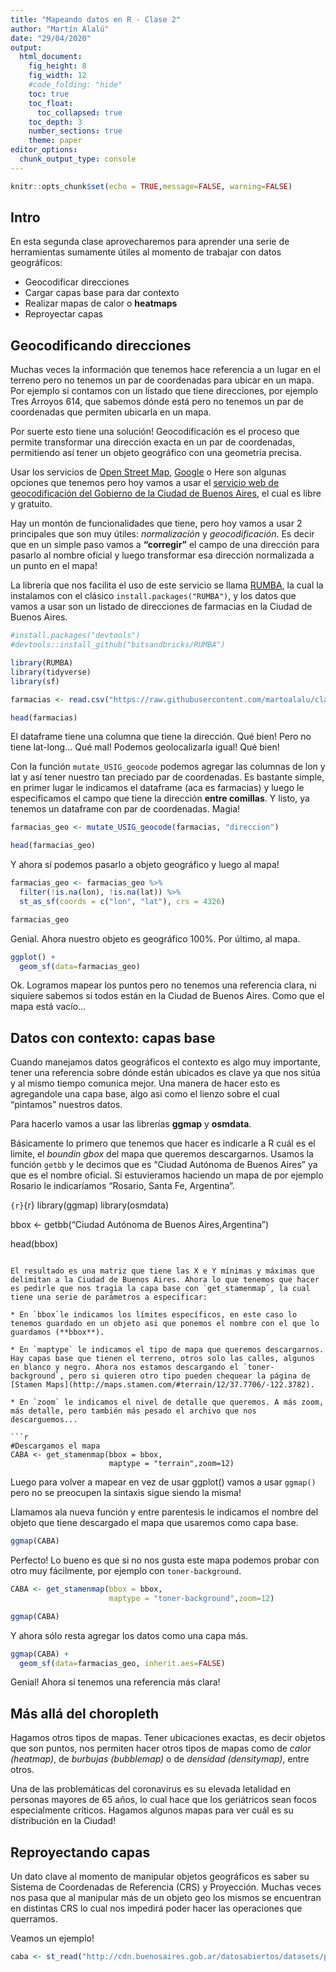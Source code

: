 ```yaml
---
title: "Mapeando datos en R - Clase 2"
author: "Martín Alalú"
date: "29/04/2020"
output: 
  html_document:
    fig_height: 8
    fig_width: 12
    #code_folding: "hide"
    toc: true
    toc_float:
      toc_collapsed: true
    toc_depth: 3
    number_sections: true
    theme: paper
editor_options: 
  chunk_output_type: console
---
```


```r
knitr::opts_chunk$set(echo = TRUE,message=FALSE, warning=FALSE)
```

## Intro

En esta segunda clase aprovecharemos para aprender una serie de herramientas sumamente útiles al momento de trabajar con datos geográficos:

* Geocodificar direcciones 
* Cargar capas base para dar contexto
* Realizar mapas de calor o **heatmaps**
* Reproyectar capas


## Geocodificando direcciones

Muchas veces la información que tenemos hace referencia a un lugar en el terreno pero no tenemos un par de coordenadas para ubicar en un mapa. Por ejemplo si contamos con un listado que tiene direcciones, por ejemplo Tres Arroyos 614, que sabemos dónde está pero no tenemos un par de coordenadas que permiten ubicarla en un mapa. 

Por suerte esto tiene una solución! Geocodificación es el proceso que permite transformar una dirección exacta en un par de coordenadas, permitiendo así tener un objeto geográfico con una geometría precisa.

Usar los servicios de [Open Street Map](https://www.r-bloggers.com/introducing-the-nominatim-geocoding-package/), [Google](https://www.r-bloggers.com/geocoding-with-ggmap-and-the-google-api/) o Here son algunas opciones que tenemos pero hoy vamos a usar el [servicio web de geocodificación del Gobierno de la Ciudad de Buenos Aires](http://usig.buenosaires.gob.ar/), el cual es libre y gratuito.

Hay un montón de funcionalidades que tiene, pero hoy vamos a usar 2 principales que son muy útiles: *normalización* y *geocodificación*. Es decir que en un simple paso vamos a **"corregir"** el campo de una dirección para pasarlo al nombre oficial y luego transformar esa dirección normalizada a un punto en el mapa!

La librería que nos facilita el uso de este servicio se llama [RUMBA](https://github.com/bitsandbricks/RUMBA), la cual la instalamos con el clásico `install.packages("RUMBA")`, y los datos que vamos a usar son un listado de direcciones de farmacias en la Ciudad de Buenos Aires.

```r

#install.packages("devtools")
#devtools::install_github("bitsandbricks/RUMBA")

library(RUMBA)
library(tidyverse)
library(sf)

farmacias <- read.csv("https://raw.githubusercontent.com/martoalalu/clase-geo-salud/master/data/farmacias.csv")

head(farmacias)
```

El dataframe tiene una columna que tiene la dirección. Qué bien!
Pero no tiene lat-long... Qué mal!
Podemos geolocalizarla igual! Qué bien!

Con la función `mutate_USIG_geocode` podemos agregar las columnas de lon y lat y así tener nuestro tan preciado par de coordenadas. Es bastante simple, en primer lugar le indicamos el dataframe (aca es farmacias) y luego le especificamos el campo que tiene la dirección **entre comillas**. Y listo, ya tenemos un dataframe con par de coordenadas. Magia!

```r
farmacias_geo <- mutate_USIG_geocode(farmacias, "direccion")

head(farmacias_geo)
```

Y ahora sí podemos pasarlo a objeto geográfico y luego al mapa!

```r
farmacias_geo <- farmacias_geo %>% 
  filter(!is.na(lon), !is.na(lat)) %>% 
  st_as_sf(coords = c("lon", "lat"), crs = 4326)

farmacias_geo
```

Genial. Ahora nuestro objeto es geográfico 100%. Por último, al mapa.

```r
ggplot() +
  geom_sf(data=farmacias_geo)
```

Ok. Logramos mapear los puntos pero no tenemos una referencia clara, ni siquiere sabemos si todos están en la Ciudad de Buenos Aires. Como que el mapa está vacío...

## Datos con contexto: capas base

Cuando manejamos datos geográficos el contexto es algo muy importante, tener una referencia sobre dónde están ubicados es clave ya que nos sitúa y al mismo tiempo comunica mejor. 
Una manera de hacer esto es agregandole una capa base, algo asi como el lienzo sobre el cual "pintamos" nuestros datos.

Para hacerlo vamos a usar las librerías **ggmap** y **osmdata**.

Básicamente lo primero que tenemos que hacer es indicarle a R cuál es el limite, el *boundin gbox* del mapa que queremos descargarnos. Usamos la función `getbb` y le decimos que es "Ciudad Autónoma de Buenos Aires" ya que es el nombre oficial. Si estuvieramos haciendo un mapa de por ejemplo Rosario le indicaríamos "Rosario, Santa Fe, Argentina".

```{r}```{r}
library(ggmap)
library(osmdata)

bbox <- getbb("Ciudad Autónoma de Buenos Aires,Argentina")

head(bbox)
```

El resultado es una matriz que tiene las X e Y mínimas y máximas que delimitan a la Ciudad de Buenos Aires. Ahora lo que tenemos que hacer es pedirle que nos tragia la capa base con `get_stamenmap`, la cual tiene una serie de parámetros a especificar:

* En `bbox`le indicamos los límites específicos, en este caso lo tenemos guardado en un objeto asi que ponemos el nombre con el que lo guardamos (**bbox**).

* En `maptype` le indicamos el tipo de mapa que queremos descargarnos. Hay capas base que tienen el terreno, otros solo las calles, algunos en blanco y negro. Ahora nos estamos descargando el `toner-background`, pero si quieren otro tipo pueden chequear la página de [Stamen Maps](http://maps.stamen.com/#terrain/12/37.7706/-122.3782).

* En `zoom` le indicamos el nivel de detalle que queremos. A más zoom, más detalle, pero también más pesado el archivo que nos descarguemos...

```r
#Descargamos el mapa
CABA <- get_stamenmap(bbox = bbox,
                      maptype = "terrain",zoom=12)
```

Luego para volver a mapear en vez de usar ggplot() vamos a usar `ggmap()` pero no se preocupen la sintaxis sigue siendo la misma!

Llamamos  ala nueva función y entre parentesis le indicamos el nombre del objeto que tiene descargado el mapa que usaremos como capa base.

```r
ggmap(CABA)
```


Perfecto! Lo bueno es que si no nos gusta este mapa podemos probar con otro muy fácilmente, por ejemplo con `toner-background`.

```r
CABA <- get_stamenmap(bbox = bbox,
                      maptype = "toner-background",zoom=12)

ggmap(CABA)
```

Y ahora sólo resta agregar los datos como una capa más.

```r
ggmap(CABA) +
  geom_sf(data=farmacias_geo, inherit.aes=FALSE)
```

Genial! Ahora sí tenemos una referencia más clara!

## Más allá del choropleth

Hagamos otros tipos de mapas. Tener ubicaciones exactas, es decir objetos que son puntos, nos permiten hacer otros tipos de mapas como de *calor (heatmap)*, de *burbujas (bubblemap)* o de *densidad (densitymap)*, entre otros.

Una de las problemáticas del coronavirus es su elevada letalidad en personas mayores de 65 años, lo cual hace que los geriátricos sean focos especialmente críticos.
Hagamos algunos mapas para ver cuál es su distribución en la Ciudad!










## Reproyectando capas

Un dato clave al momento de manipular objetos geográficos es saber su Sistema de Coordenadas de Referencia (CRS) y Proyección. Muchas veces nos pasa que al manipular más de un objeto geo los mismos se encuentran en distintas CRS lo cual nos impedirá poder hacer las operaciones que querramos. 

Veamos un ejemplo!

```r
caba <- st_read("http://cdn.buenosaires.gob.ar/datosabiertos/datasets/perimetro/perimetro.geojson")

```

